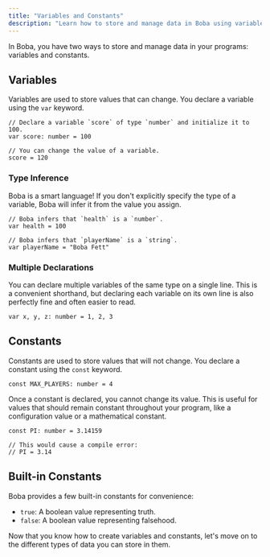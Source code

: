 ```yaml
---
title: "Variables and Constants"
description: "Learn how to store and manage data in Boba using variables and constants."
---
```


In Boba, you have two ways to store and manage data in your programs: variables and constants.

## Variables

Variables are used to store values that can change. You declare a variable using the `var` keyword.

```boba
// Declare a variable `score` of type `number` and initialize it to 100.
var score: number = 100

// You can change the value of a variable.
score = 120
```

### Type Inference

Boba is a smart language! If you don't explicitly specify the type of a variable, Boba will infer it from the value you assign.

```boba
// Boba infers that `health` is a `number`.
var health = 100

// Boba infers that `playerName` is a `string`.
var playerName = "Boba Fett"
```

### Multiple Declarations

You can declare multiple variables of the same type on a single line. This is a convenient shorthand, but declaring each variable on its own line is also perfectly fine and often easier to read.

```boba
var x, y, z: number = 1, 2, 3
```

## Constants

Constants are used to store values that will not change. You declare a constant using the `const` keyword.

```boba
const MAX_PLAYERS: number = 4
```

Once a constant is declared, you cannot change its value. This is useful for values that should remain constant throughout your program, like a configuration value or a mathematical constant.

```boba
const PI: number = 3.14159

// This would cause a compile error:
// PI = 3.14
```

## Built-in Constants

Boba provides a few built-in constants for convenience:

- `true`: A boolean value representing truth.
- `false`: A boolean value representing falsehood.

Now that you know how to create variables and constants, let's move on to the different types of data you can store in them.
